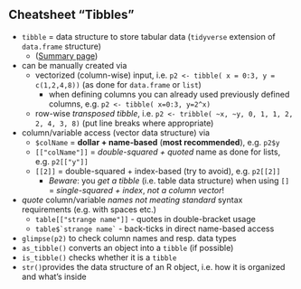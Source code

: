 


## Cheatsheet "Tibbles"

- `tibble` = data structure to store tabular data (`tidyverse` extension of `data.frame` structure)
  - ([Summary page](https://tibble.tidyverse.org/))
- can be manually created via
  - vectorized (column-wise) input, i.e. `p2 <- tibble( x = 0:3, y = c(1,2,4,8))` (as done for `data.frame` or `list`)
    - when defining columns you can already used previously defined columns, e.g. `p2 <- tibble( x=0:3, y=2^x)`
  - row-wise *transposed tibble*, i.e. `p2 <- tribble( ~x, ~y, 0, 1, 1, 2, 2, 4, 3, 8)` (put line breaks where appropriate)
- column/variable access (vector data structure) via
  - `$colName` = **dollar + name-based** (**most recommended**), e.g. `p2$y`
  - `[["colName"]]` = *double-squared + quoted* name as done for lists, e.g. `p2[["y"]]`
  - `[[2]]` = double-squared + index-based (try to avoid), e.g. `p2[[2]]`
    - *Beware*: you *get a tibble* (i.e. table data structure) when using `[]` = *single-squared + index*, *not a column vector*!
- *quote* column/variable *names not meating standard* syntax requirements (e.g. with spaces etc.)
  - `table[["strange name"]]` - quotes in double-bracket usage
  - ``table$`strange name` `` - back-ticks in direct name-based access
- `glimpse(p2)` to check column names and resp. data types
- `as_tibble()` converts an object into a `tibble` (if possible)
- `is_tibble()` checks whether it is a `tibble`
- `str()`provides the data structure of an R object, i.e. how it is organized and what's inside


